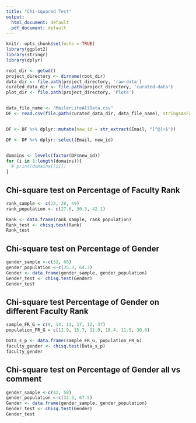 ```yaml
---
title: "Chi-squared Test"
output:
  html_document: default
  pdf_document: default
---
```


```r
knitr::opts_chunk$set(echo = TRUE)
library(ggplot2)
library(stringr)
library(dplyr)
```



```r
root_dir <- getwd()
project_directory <- dirname(root_dir)
data_dir <- file.path(project_directory, 'raw-data')
curated_data_dir <- file.path(project_directory, 'curated-data')
plot_dir <- file.path(project_directory, 'Plots')


data_file_name <- "MailerLiteAllData.csv"
DF <- read.csv(file.path(curated_data_dir, data_file_name), stringsAsFactors = FALSE)


DF <- DF %>% dplyr::mutate(new_id = str_extract(Email, "[^@]+$"))

DF <- DF %>% dplyr::select(Email, new_id)


domains <- levels(factor(DF$new_id))
for (i in 1:length(domains)){
  # print(domains[[i]])
}
```

## Chi-square test on Percentage of Faculty Rank
```r
rank_sample <- c(23, 28, 49)
rank_population <- c(27.6, 30.3, 42.1)

Rank <- data.frame(rank_sample, rank_population)
Rank_test <- chisq.test(Rank)
Rank_test

```
## Chi-square test on Percentage of Gender
```r
gender_sample <-c(32, 68)
gender_population <-c(35.3, 64.7)
Gender <- data.frame(gender_sample, gender_population)
Gender_test <- chisq.test(Gender)
Gender_test
```
## Chi-square test Percentage of Gender on different Faculty Rank
```r
sample_FR_G = c(9, 14, 11, 17, 12, 37)
population_FR_G = c(11.9, 15.7, 11.9, 18.4, 11.5, 30.6)

Data_s_p <- data.frame(sample_FR_G, population_FR_G)
faculty_gender <- chisq.test(Data_s_p)
faculty_gender

```


## Chi-square test on Percentage of Gender all vs comment
```r
gender_sample <-c(42, 58)
gender_population <-c(32.5, 67.5)
Gender <- data.frame(gender_sample, gender_population)
Gender_test <- chisq.test(Gender)
Gender_test
```

